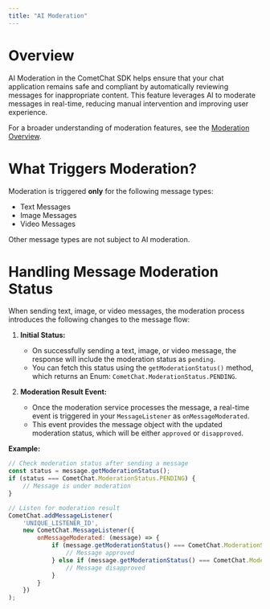 ```yaml
---
title: "AI Moderation"
---
```


# Overview

AI Moderation in the CometChat SDK helps ensure that your chat application remains safe and compliant by automatically reviewing messages for inappropriate content. This feature leverages AI to moderate messages in real-time, reducing manual intervention and improving user experience.

For a broader understanding of moderation features, see the [Moderation Overview](../../moderation/overview).

# What Triggers Moderation?

Moderation is triggered **only** for the following message types:

- Text Messages
- Image Messages
- Video Messages

Other message types are not subject to AI moderation.

# Handling Message Moderation Status

When sending text, image, or video messages, the moderation process introduces the following changes to the message flow:

1. **Initial Status:**
	 - On successfully sending a text, image, or video message, the response will include the moderation status as `pending`.
	 - You can fetch this status using the `getModerationStatus()` method, which returns an Enum: `CometChat.ModerationStatus.PENDING`.

2. **Moderation Result Event:**
	 - Once the moderation service processes the message, a real-time event is triggered in your `MessageListener` as `onMessageModerated`.
	 - This event provides the message object with the updated moderation status, which will be either `approved` or `disapproved`.

**Example:**

```js
// Check moderation status after sending a message
const status = message.getModerationStatus();
if (status === CometChat.ModerationStatus.PENDING) {
	// Message is under moderation
}

// Listen for moderation result
CometChat.addMessageListener(
	'UNIQUE_LISTENER_ID',
	new CometChat.MessageListener({
		onMessageModerated: (message) => {
			if (message.getModerationStatus() === CometChat.ModerationStatus.APPROVED) {
				// Message approved
			} else if (message.getModerationStatus() === CometChat.ModerationStatus.DISAPPROVED) {
				// Message disapproved
			}
		}
	})
);
```
